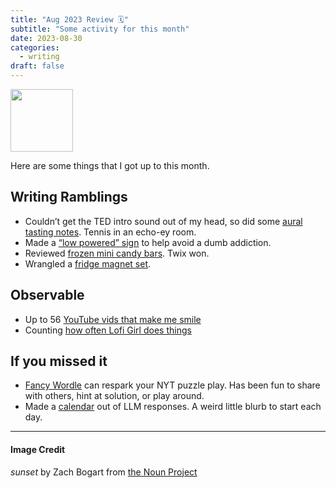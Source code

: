 ```yaml
---
title: "Aug 2023 Review 🗓"
subtitle: "Some activity for this month"
date: 2023-08-30
categories:
  - writing
draft: false
---
```


![](43 - sunset.svg){fig-align="center" width="100"}

Here are some things that I got up to this month.

## Writing Ramblings 
- Couldn't get the TED intro sound out of my head, so did some [aural tasting notes](/blog/posts/2023-08-09-tedsound/). Tennis in an echo-ey room.
- Made a ["low powered" sign](/blog/posts/2023-08-10-lowPowerMode/) to help avoid a dumb addiction.
- Reviewed [frozen mini candy bars](/blog/posts/2023-08-20-frozenCandy/). Twix won.
- Wrangled a [fridge magnet set](/blog/posts/2023-08-29-againstBeautiful/).

## Observable
- Up to 56 [YouTube vids that make me smile](https://observablehq.com/d/1908139ee245dd0b)
- Counting [how often Lofi Girl does things](https://observablehq.com/d/7d58603e12f49d8f)

## If you missed it
- [Fancy Wordle](https://observablehq.com/@huh/fancy-wordle) can respark your NYT puzzle play. Has been fun to share with others, hint at solution, or play around.
- Made a [calendar](https://zachbogart.com/projects/llm-calendar) out of LLM responses. A weird little blurb to start each day.



---
#### Image Credit

*sunset* by Zach Bogart from [the Noun Project](https://thenounproject.com/zachbogart)